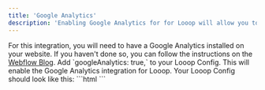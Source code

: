 ```yaml
---
title: 'Google Analytics'
description: 'Enabling Google Analytics for for Looop will allow you to track add to cart and checkout events.'
---
```


<Steps>
<Step title="Install Google Analytics">
For this integration, you will need to have a Google Analytics installed on your website. If you haven't done so, you can follow the instructions on the <a href="https://webflow.com/blog/how-to-add-google-analytics" target="_blank">Webflow Blog</a>.
</Step>
<Step title="Update Looop Config">
Add `googleAnalytics: true,` to your Looop Config. This will enable the Google Analytics integration for Looop. Your Looop Config should look like this:
 ```html
 <script>
    window.LooopConfig = {
        // ... other previous configs
    googleAnalytics: true,
    }
</script>
```
</Step>
</Steps>